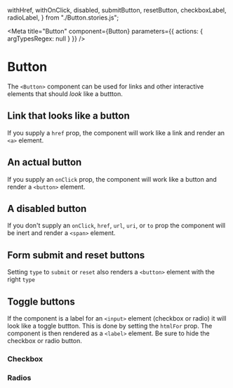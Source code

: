   withHref,
  withOnClick,
  disabled,
  submitButton,
  resetButton,
  checkboxLabel,
  radioLabel,
} from "./Button.stories.js";

<Meta
  title="Button"
  component={Button}
  parameters={{ actions: { argTypesRegex: null } }}
/>

# Button

The `<Button>` component can be used for links and other interactive elements
that should _look_ like a buttton.

## Link that looks like a button

If you supply a `href` prop, the component will work like a link and render an
`<a>` element.

<Canvas>
  <Story story={withHref} />
</Canvas>

## An actual button

If you supply an `onClick` prop, the component will work like a button and
render a `<button>` element.

<Canvas>
  <Story story={withOnClick} />
</Canvas>

## A disabled button

If you don't supply an `onClick`, `href`, `url`, `uri`, or `to` prop the component will be inert and
render a `<span>` element.

<Canvas>
  <Story story={disabled} />
</Canvas>

## Form submit and reset buttons

Setting `type` to `submit` or `reset` also renders a `<button>` element with the
right `type`

<Canvas>
  <Story story={submitButton} />
  <Story story={resetButton} />
</Canvas>

## Toggle buttons

If the component is a label for an `<input>` element (checkbox or radio) it will
look like a toggle buttton. This is done by setting the `htmlFor` prop. The
component is then rendered as a `<label>` element. Be sure to hide the checkbox
or radio button.

### Checkbox

<Canvas>
  <Story story={checkboxLabel} />
</Canvas>

### Radios

<Canvas>
  <Story story={radioLabel} />
</Canvas>
